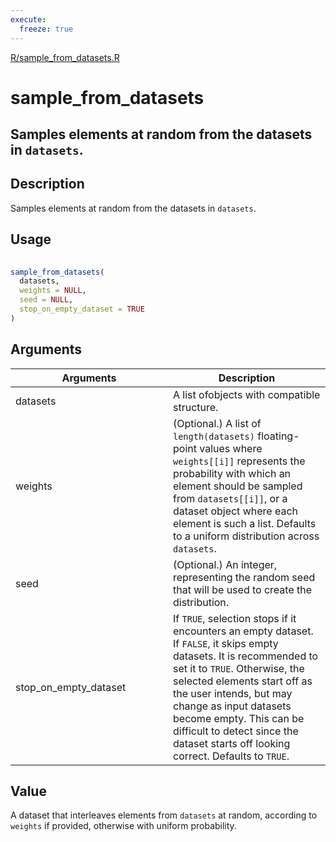 ```yaml
---
execute:
  freeze: true
---
```


[R/sample_from_datasets.R](https://github.com/rstudio/tfdatasets//blob/main/R/sample_from_datasets.R#L19) 

# sample_from_datasets

## Samples elements at random from the datasets in `datasets`.

## Description
 Samples elements at random from the datasets in `datasets`. 


## Usage
```r
 
sample_from_datasets( 
  datasets, 
  weights = NULL, 
  seed = NULL, 
  stop_on_empty_dataset = TRUE 
) 
```

## Arguments
|Arguments|Description|
|---|---|
| datasets | A list ofobjects with compatible structure. |
| weights | (Optional.) A list of `length(datasets)` floating-point values where `weights[[i]]` represents the probability with which an element should be sampled from `datasets[[i]]`, or a dataset object where each element is such a list. Defaults to a uniform distribution across `datasets`. |
| seed | (Optional.) An integer, representing the random seed that will be used to create the distribution. |
| stop_on_empty_dataset | If `TRUE`, selection stops if it encounters an empty dataset. If `FALSE`, it skips empty datasets. It is recommended to set it to `TRUE`. Otherwise, the selected elements start off as the user intends, but may change as input datasets become empty. This can be difficult to detect since the dataset starts off looking correct. Defaults to `TRUE`. |



## Value
 A dataset that interleaves elements from `datasets` at random, according to `weights` if provided, otherwise with uniform probability. 




